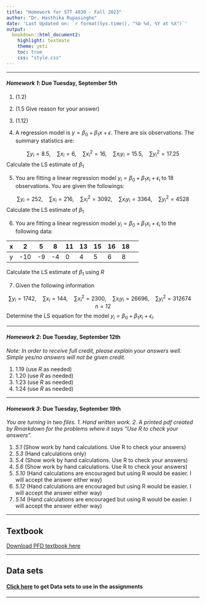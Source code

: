 ```yaml
---
title: "Homework for STT 4830 - Fall 2023"
author: "Dr. Hasthika Rupasinghe"
date: 'Last Updated on: `r format(Sys.time(), "%b %d, %Y at %X")`'
output: 
  bookdown::html_document2: 
    highlight: textmate
    theme: yeti
    toc: true
    css: "style.css"
---
```


***

#### ***Homework 1*: Due Tuesday, September 5th**

1) (1.2)
2) (1.5 Give reason for your answer)
3) (1.12)


4) A regression model is $y = \beta_0 + \beta_1x + \epsilon$. There are six observations. The summary statistics are:

$$\sum y_i = 8.5,\quad \sum x_i = 6,\quad \sum x_i^2 = 16,\quad \sum x_iy_i = 15.5,\quad \sum y_i^2 = 17.25$$
Calculate the LS estimate of $\beta_1$

5) You are fitting a linear regression model $y_i = \beta_0 + \beta_1x_i + \epsilon_i$ to 18 observations. You are given the followings:

$$\sum y_i = 252,\quad \sum x_i = 216,\quad \sum x_i^2 = 3092,\quad \sum x_iy_i = 3364,\quad \sum y_i^2 = 4528$$
Calculate the LS estimate of $\beta_1$

6) You are fitting a linear regression model $y_i = \beta_0 + \beta_1x_i + \epsilon_i$ to the following data:


| x | 2 | 5 | 8 | 11| 13| 15| 16| 18|
|--|--|--|--|--|--|--|--|--|--|
| y | -10 | -9 | -4 | 0 | 4 | 5 | 6 | 8|





Calculate the LS estimate of $\beta_1$ using $R$

7) Given the following information 

$$\sum y_i = 1742,\quad \sum x_i = 144,\quad \sum x_i^2 = 2300,\quad \sum x_iy_i = 26696,\quad \sum y_i^2 = 312674 \quad n = 12$$
Determine the LS equation for the model $y_i = \beta_0 + \beta_1x_i + \epsilon_i$.

***



#### ***Homework 2*: Due Tuesday, September 12th**

*Note: In order to receive full credit, please explain your answers well. Simple yes/no answers will not be given credit.*

1) 1.19 (use $R$ as needed)
2) 1.20 (use $R$ as needed)
3) 1.23 (use $R$ as needed)
4) 1.24 (use $R$ as needed)




***



#### ***Homework 3*: Due Tuesday, September 19th**

*You are turning in two files. 1. Hand written work. 2. A printed pdf created by Rmarkdown for the problems where it says "Use R to check your answers".*

1) *5.1*  (Show work by hand calculations. Use R to check your answers)
2) *5.3*  (Hand calculations only)
3) *5.4*  (Show work by hand calculations. Use R to check your answers)
4) *5.6*  (Show work by hand calculations. Use R to check your answers)
5) *5.10* (Hand calculations are encouraged but using R would be easier. I will accept the answer either way)
6) *5.12* (Hand calculations are encouraged but using R would be easier. I will accept the answer either way)
7) *5.14* (Hand calculations are encouraged but using R would be easier. I will accept the answer either way)



***

<!--

#### ***Homework 4*: Due Thursday, September 29th**
Turn in your homework only as a *pdf* created in $R$. No handwritten work please!

1) Refer to $\textbf{consumer finance}$ problems 5.5 and 5.13 in the text book.
 a) Using matrix methods, obtain the vector of estimated regression coefficients and vector of residuals. 
 b) Find the hat matrix $\bf{H}$.
 c) Find $s^2(e)$.
 
 
2) Refer to $\textbf{Plastic hardness} Problems 1.22 and 5.7. Using matrix methods, obtain the following: 
  (a) $(X' X)^{-1}$
  (b) $\bf{b}$
  (c) $\bf{\hat{Y}}$
  (d) $\bf{e}$ 
  (e) $\bf{H}$ 
  

#### ***Homework 5*: Due Thursday, October 12th**
Turn in your homework only as a *pdf* created in $R$. No handwritten work please!

1) 3.3 - Note: for part e) conduct the Breusch-Pagan test instead Brown-Forsythe test using $\alpha = 0.01$
2) 3.4
3) 3.11
4) 3.15
5) 3.17

#### ***Homework 6*: Due Thursday, October 19th**

Turn in your homework only as a *pdf* created in $R$. No handwritten work please!

1) 6.5 (except part f)
2) 6.15
3) 6.7
4) 6.8
5) 6.16
6) 6.17

#### ***Homework 7*: Due Thursday, October 26th**

Turn in your homework only as a *pdf* created in $R$. No handwritten work please!

1) 9.10
2) 9.11
3) 9.18 (Ignore the second half of the part a))
4) 9.22


<!--
***
#### ***Homework 9*: Due Wednesday, November 16th**

Turn in your homework only as a *pdf* created in $R$. No handwritten work please!

1) 9.22
2) 14.7
3) 14.11

-->

<!--
***

#### ***Homework 8*: Due Thursday, December 6th**

Turn in your homework only as a *pdf* created in $R$. No handwritten work please!

1) 14.7
2) 14.11
3) 14.18
4) 14.20
5) 14.22

***

<!--
#### ***Homework 10*: Due Thursday, November 30th**

Turn in your homework only as a *pdf* created in $R$. No handwritten work please!

5) 14.14
6) 14.20
7) 14.22
Removed 14. 12 and 14.14 from F2022 hw number 8 and combined two of the hw



***
-->



## **Textbook**
[Download PFD textbook here](4830_Textbook.pdf)

***

## **Data sets**
#### [Click here](http://www.cnachtsheim-text.csom.umn.edu/About%20This%20CD.html) to get Data sets to use in the assignments 

***

    
    

    
    